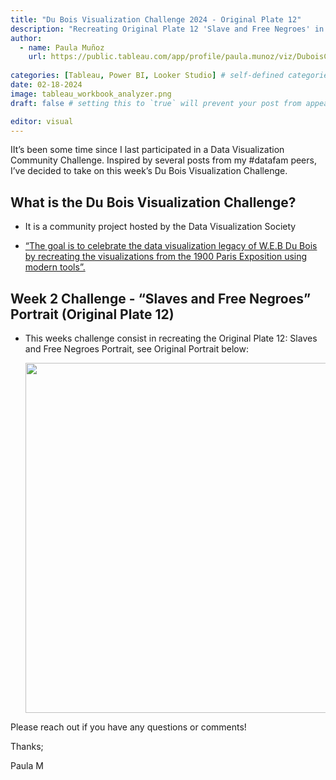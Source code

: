 ```yaml
---
title: "Du Bois Visualization Challenge 2024 - Original Plate 12"
description: "Recreating Original Plate 12 'Slave and Free Negroes' in Tableau, Power BI and Looker Studio"
author:
  - name: Paula Muñoz
    url: https://public.tableau.com/app/profile/paula.munoz/viz/DuboisChallenge2-OriginalPlate12/DashboardDuboisOriginalPlate12
    
categories: [Tableau, Power BI, Looker Studio] # self-defined categories
date: 02-18-2024
image: tableau_workbook_analyzer.png
draft: false # setting this to `true` will prevent your post from appearing on your listing page until you're ready!

editor: visual
---
```


IIt's been some time since I last participated in a Data Visualization Community Challenge. Inspired by several posts from my #datafam peers, I've decided to take on this week's Du Bois Visualization Challenge.

## What is the Du Bois Visualization Challenge?

-   It is a community project hosted by the Data Visualization Society

-   ["The goal is to celebrate the data visualization legacy of W.E.B Du Bois by recreating the visualizations from the 1900 Paris Exposition using modern tools".](https://github.com/ajstarks/dubois-data-portraits/blob/master/challenge/2024/README.md)

## Week 2 Challenge - "Slaves and Free Negroes" Portrait (Original Plate 12)

-   This weeks challenge consist in recreating the Original Plate 12: Slaves and Free Negroes Portrait, see Original Portrait below:

    ![](original-plate-12.jpg){width="560"}

Please reach out if you have any questions or comments!

Thanks;

Paula M

